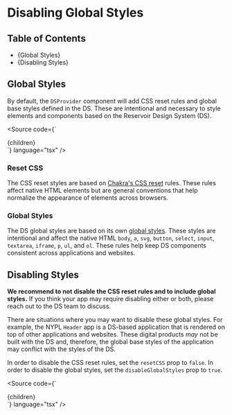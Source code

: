 

<Meta title="Development Guide/Disabling Global Styles" />

# Disabling Global Styles

## Table of Contents

- {<Link href="global-styles" target="_self">Global Styles</Link>}
- {<Link href="#disabling-styles" target="_self">Disabling Styles</Link>}

## Global Styles

By default, the `DSProvider` component will add CSS reset rules and global base
styles defined in the DS. These are intentional and necessary to style elements
and components based on the Reservoir Design System (DS).

<Source
  code={`
<DSProvider>
  <div className="my-app">
    {children}
  </div>
</DSProvider>
`}
  language="tsx"
/>

### Reset CSS

The CSS reset styles are based on [Chakra's CSS reset](https://github.com/chakra-ui/chakra-ui/blob/%40chakra-ui/react%401.8.8/packages/css-reset/src/css-reset.tsx)
rules. These rules affect native HTML elements but are general conventions that
help normalize the appearance of elements across browsers.

### Global Styles

The DS global styles are based on its own [global styles](https://github.com/NYPL/nypl-design-system/blob/development/src/theme/foundations/global.ts).
These styles are intentional and affect the native HTML `body`, `a`, `svg`, `button`,
`select`, `input`, `textarea`, `iframe`, `p`, `ul`, and `ol`. These rules help
keep DS components consistent across applications and websites.

## Disabling Styles

**We recommend to not disable the CSS reset rules and to include global styles.**
If you think your app may require disabling either or both, please reach out to
the DS team to discuss.

There are situations where you may want to disable these global styles. For
example, the NYPL `Header` app is a DS-based application that is rendered on top
of other applications and websites. These digital products _may_ not be built
with the DS and, therefore, the global base styles of the application may
conflict with the styles of the DS.

In order to disable the CSS reset rules, set the `resetCSS` prop to `false`. In
order to disable the global styles, set the `disableGlobalStyles` prop to `true`.

<Source
  code={`
<DSProvider resetCSS={false} disableGlobalStyle>
  <div className="my-app">
    {children}
  </div>
</DSProvider>
`}
  language="tsx"
/>
